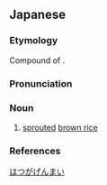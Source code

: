 ==Japanese==
{{wikipedia|lang=ja}}
{{ja-kanjitab|はつ|が|げん|まい|yomi=o}}

===Etymology===
Compound of {{affix|sort=はつがげんまい|ja|発芽|tr1=hatsuga|t1=sprouting|玄米|tr2=genmai|t2=brown rice}}.

===Pronunciation===
{{ja-pron|yomi=o|はつが げんまい|acc=4|acc_ref=DJR}}

===Noun===
{{ja-noun|はつが げんまい}}

# [[sprout]]ed [[brown rice]]

===References===
<references/>

[[Category:ja:Foods|はつがげんまい]]